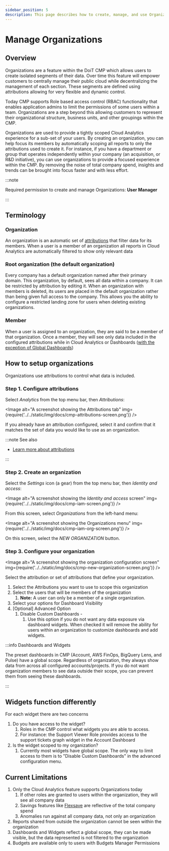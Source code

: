 ```yaml
---
sidebar_position: 5
description: This page describes how to create, manage, and use Organizations within the CMP to segment your data and provide greater focus to your users.
---
```


# Manage Organizations

## Overview

Organizations are a feature within the DoiT CMP which allows users to create isolated segments of their data. Over time this feature will empower customers to centrally manage their public cloud while decentralizing the management of each section. These segments are defined using attributions allowing for very flexible and dynamic control.

Today CMP supports Role based access control (RBAC) functionality that enables application admins to limit the permissions of some users within a team. Organizations are a step beyond this allowing customers to represent their organizational structure, business units, and other groupings within the CMP.

Organizations are used to provide a tightly scoped Cloud Analytics experience for a sub-set of your users. By creating an organization, you can help focus its members by automatically scoping all reports to only the attributions used to create it. For instance, if you have a department or group that operates independently within your company (an acquisition, or R\&D initiative), you can use organizations to provide a focused experience within the CMP. By removing the noise of total company spend, insights and trends can be brought into focus faster and with less effort.

:::note

Required permission to create and manage Organizations: **User Manager**

:::

## Terminology

### Organization

An organization is an automatic set of [attributions](../cloud-analytics/attributing-cloud-spend.mdx) that filter data for its members. When a user is a member of an organization all reports in Cloud Analytics are automatically filtered to show only relevant data

### Root organization (the default organization)

Every company has a default organization named after their primary domain. This organization, by default, sees all data within a company. It can be restricted by attribution by editing it. When an organization with members is deleted, its users are placed in the default organization rather than being given full access to the company. This allows you the ability to configure a restricted landing zone for users when deleting existing organizations.

### Member

When a user is assigned to an organization, they are said to be a member of that organization. Once a member, they will see only data included in the configured attributions while in Cloud Analytics or Dashboards ([with the exception of Global Dashboards](manage-organizations.mdx))

## How to setup organizations

Organizations use attributions to control what data is included.

### Step 1. Configure attributions

Select _Analytics_ from the top menu bar, then _Attributions_:


<Image
  alt="A screenshot showing the Attributions tab"
  img={require('../../static/img/docs/cmp-attributions-screen.png')}
/>

If you already have an attribution configured, select it and confirm that it matches the set of data you would like to use as an organization.

:::note See also

- [Learn more about attributions](../cloud-analytics/attributing-cloud-spend.mdx)

:::

### Step 2. Create an organization

Select the _Settings_ icon (a gear) from the top menu bar, then _Identity and access_:

<Image
  alt="A screenshot showing the _Identity and access_ screen"
  img={require('../../static/img/docs/cmp-iam-screen.png')}
/>

From this screen, select _Organizations_ from the left-hand menu:

<Image
  alt="A screenshot showing the Organizations menu"
  img={require('../../static/img/docs/cmp-iam-org-screen.png')}
/>

On this screen, select the _NEW ORGANIZATION_ button.

### Step 3. Configure your organization

<Image
  alt="A screenshot showing the organization configuration screen"
  img={require('../../static/img/docs/cmp-new-organization-screen.png')}
/>

Select the attribution or set of attributions that define your organization.

1. Select the Attributions you want to use to scope this organization
2. Select the users that will be members of the organization
   1. **Note:** A user can only be a member of a single organization.
3. Select your options for Dashboard Visibility
4. \[Optional] Advanced Option
   1. Disable Custom Dashboards -
      1. Use this option if you do not want any data exposure via dashboard widgets. When checked it will remove the ability for users within an organization to customize dashboards and add widgets.

:::info Dashboards and Widgets

The preset dashboards in CMP (Account, AWS FinOps, BigQuery Lens, and Pulse) have a global scope. Regardless of organization, they always show data from across all configured accounts/projects. If you do not want organization members to see data outside their scope, you can prevent them from seeing these dashboards.

:::

## Widgets function differently

For each widget there are two concerns

1. Do you have access to the widget?
   1. Roles in the CMP control what widgets you are able to access.
   2. For instance: the Support Viewer Role provides access to the support tickets graph widget in the Account Dashboard
2. Is the widget scoped to my organization?
   1. Currently most widgets have global scope. The only way to limit access to them is to "Disable Custom Dashboards" in the advanced configuration menu.

## Current Limitations

1. Only the Cloud Analytics feature supports Organizations today
   1. If other roles are granted to users within the organization, they will see all company data
   2. Savings features like [Flexsave](../flexsave/overview.mdx) are reflective of the total company spend
   3. Anomalies run against all company data, not only an organization
2. Reports shared from outside the organization cannot be seen within the organization
3. Dashboards and Widgets reflect a global scope, they can be made visible, but the data represented is not filtered to the organization
4. Budgets are available only to users with Budgets Manager Permissions
